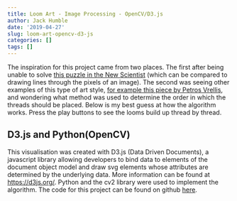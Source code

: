 ```yaml
---
title: Loom Art - Image Processing - OpenCV/D3.js
author: Jack Humble
date: '2019-04-27'
slug: loom-art-opencv-d3-js
categories: []
tags: []
---
```


The inspiration for this project came from two places. The first after being unable to solve [this puzzle in the New Scientist](https://www.newscientist.com/article/mg24332410-900-new-scientist-puzzle-15-lines-through-the-chessboard/ "Puzzle #15") (which can be compared to drawing lines through the pixels of an image). The second was seeing other examples of this type of art style, [for example this piece by Petros Vrellis](http://artof01.com/vrellis/works/knit.html), and wondering what method was used to determine the order in which the threads should be placed. Below is my best guess at how the algorithm works. Press the play buttons to see the looms build up thread by thread.

<div id="chart" align="center" margin:auto;"></div>

<link rel="stylesheet" type="text/css" href="/post/loom-art-opencv-d3-js-files/style.css">
<script src="https://ajax.googleapis.com/ajax/libs/d3js/5.15.0/d3.min.js"></script>
<script type="text/javascript" src="/post/loom-art-opencv-d3-js-files/d3_app.js"></script>


<h2>D3.js and Python(OpenCV)</h2>
This visualisation was created with D3.js (Data Driven Documents), a javascript library allowing developers to bind data to elements of the document object model and draw svg elements whose attributes are determined by the underlying data. More information can be found at [https://d3js.org/](https://d3js.org/).
Python and the cv2 library were used to implement the algorithm. The code for this project can be found on github [here](https://github.com/Jhumbl).
